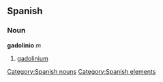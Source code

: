 == Spanish == {{wikipediaAlt|gadolinium}}
=== Noun ===
'''gadolinio''' ''m''
# [[gadolinium]]

[[Category:Spanish nouns]]
[[Category:Spanish elements]]